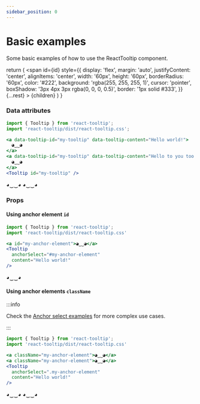 ```yaml
---
sidebar_position: 0
---
```


# Basic examples

Some basic examples of how to use the ReactTooltip component.


  return (
    <span
      id={id}
      style={{
        display: 'flex',
        margin: 'auto',
        justifyContent: 'center',
        alignItems: 'center',
        width: '60px',
        height: '60px',
        borderRadius: '60px',
        color: '#222',
        background: 'rgba(255, 255, 255, 1)',
        cursor: 'pointer',
        boxShadow: '3px 4px 3px rgba(0, 0, 0, 0.5)',
        border: '1px solid #333',
      }}
      {...rest}
    >
      {children}
    </span>
  )
}

### Data attributes

```jsx
import { Tooltip } from 'react-tooltip';
import 'react-tooltip/dist/react-tooltip.css';

<a data-tooltip-id="my-tooltip" data-tooltip-content="Hello world!">
  ◕‿‿◕
</a>
<a data-tooltip-id="my-tooltip" data-tooltip-content="Hello to you too!">
  ◕‿‿◕
</a>
<Tooltip id="my-tooltip" />
```

<div style={{ display: 'flex', flexDirection: 'row', width: 'fit-content', margin: 'auto', gap: '5px' }}>
  <TooltipAnchor data-tooltip-id="my-tooltip" data-tooltip-content="Hello world!">
    ◕‿‿◕
  </TooltipAnchor>
  <TooltipAnchor data-tooltip-id="my-tooltip" data-tooltip-content="Hello to you too!">
    ◕‿‿◕
  </TooltipAnchor>
</div>
<Tooltip id="my-tooltip" />

### Props


#### Using anchor element `id`

```jsx
import { Tooltip } from 'react-tooltip';
import 'react-tooltip/dist/react-tooltip.css'

<a id="my-anchor-element">◕‿‿◕</a>
<Tooltip 
  anchorSelect="#my-anchor-element"
  content="Hello world!"
/>
```

<TooltipAnchor id="my-anchor-element">◕‿‿◕</TooltipAnchor>
<Tooltip 
  anchorSelect="#my-anchor-element"
  content="Hello world!"
/>

#### Using anchor elements `className`

:::info

Check the [Anchor select examples](./anchor-select.mdx) for more complex use cases.

:::

```jsx
import { Tooltip } from 'react-tooltip';
import 'react-tooltip/dist/react-tooltip.css'

<a className="my-anchor-element">◕‿‿◕</a>
<a className="my-anchor-element">◕‿‿◕</a>
<Tooltip 
  anchorSelect=".my-anchor-element"
  content="Hello world!"
/>
```

<div style={{ display: 'flex', flexDirection: 'row', width: 'fit-content', margin: 'auto', gap: '5px' }}>
  <TooltipAnchor className="my-anchor-element">◕‿‿◕</TooltipAnchor>
  <TooltipAnchor className="my-anchor-element">◕‿‿◕</TooltipAnchor>
</div>
<Tooltip 
  anchorSelect=".my-anchor-element"
  content="Hello world!"
/>
